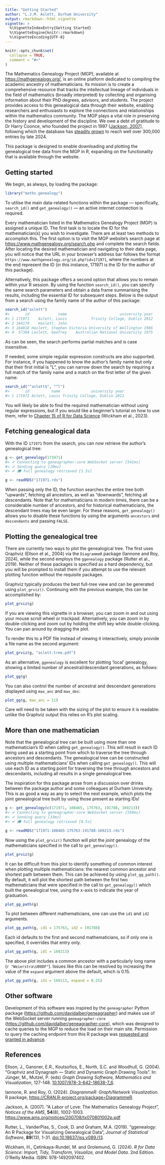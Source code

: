 ```yaml
---
title: "Getting Started"
author: "L.J.M. Aslett, Durham University"
output: rmarkdown::html_vignette
vignette: >
  %\VignetteIndexEntry{Getting Started}
  %\VignetteEngine{knitr::rmarkdown}
  %\VignetteEncoding{UTF-8}
---
```


```r
knitr::opts_chunk$set(
  collapse = TRUE,
  comment = "#>"
)
```

<div id="warning-container"></div>
<script>
  // Check if served by R-universe, which does not display vignette properly
  function checkDomain() {
    // Get the current hostname
    const hostname = window.location.hostname;

    // Check if the hostname includes 'r-universe.dev'
    if (hostname.includes('r-universe.dev')) {
      // Create a warning box
      const warningBox = document.createElement('div');
      warningBox.style.backgroundColor = '#ffcccc'; // light red
      warningBox.style.color = '#d8000c'; // red text
      warningBox.style.border = '1px solid #d8000c';
      warningBox.style.padding = '10px';
      warningBox.style.margin = '20px 0';
      warningBox.style.borderRadius = '5px';
      warningBox.innerHTML = "<strong>Note:</strong> you appear to be viewing this vignette on R-universe. For some reason, this vignette does not display properly when embedded within the R-universe site, so it is recommended to view either within the RStudio Viewer or at the main package website here: <a href='https://genealogy.louisaslett.com/articles/getting-started.html'>https://genealogy.louisaslett.com/articles/getting-started.html</a>";

      // Show in warning-container
      const container = document.getElementById('warning-container');
      container.appendChild(warningBox);
    }
  }

  // Call the function when the page loads
  window.onload = checkDomain;
</script>

The Mathematics Genealogy Project (MGP), available at <https://mathgenealogy.org/>, is an online platform dedicated to compiling the academic ancestry of mathematicians.
Its mission is to create a comprehensive resource that tracks the intellectual lineage of individuals in the field of mathematics (broadly interpreted) by collecting and organising information about their PhD degrees, advisors, and students.
The project provides access to this genealogical data through their website, enabling researchers and enthusiasts to explore the connections and relationships within the mathematics community.
The MGP plays a vital role in preserving the history and development of the discipline.
We owe a debt of gratitude to Dr Harry Coonce, who founded the project in 1997 ([Jackson, 2007](#refs)), following which the database has [steadily grown](https://www.mathgenealogy.org/growth_image.php) to reach well over 300,000 entries by late 2024.

This package is designed to enable downloading and plotting the genealogical tree data from the MGP in R, expanding on the functionality that is available through the website.

## Getting started

We begin, as always, by loading the package:

```r
library("maths.genealogy")
```

To utilise the main data-related functions within the package --- specifically, `search_id()` and `get_genealogy()` --- an active internet connection is required.

Every mathematician listed in the Mathematics Genealogy Project (MGP) is assigned a unique ID.
The first task is to locate the ID for the mathematician(s) you wish to investigate.
There are at least two methods to accomplish this. 
The first option is to visit the MGP website's search page at <https://www.mathgenealogy.org/search.php> and complete the search fields.
After locating the desired mathematician and navigating to their data page, you will notice that the URL in your browser's address bar follows the format `https://www.mathgenealogy.org/id.php?id=171971`, where the numbers at the end represent the ID (in this instance, 171971 is the ID for the author of this package).

Alternatively, this package offers a second option that allows you to remain within your R session.
By using the function `search_id()`, you can specify the same search parameters and obtain a data frame summarising the results, including the essential ID for subsequent steps.
Below is the output from a search using the family name of the author of this package:

```r
search_id("aslett")
#>       id             name                        university year
#> 1 171971    Aslett, Louis           Trinity College, Dublin 2012
#> 2 164179    Haslett, John                                       
#> 3 164818 Haslett, Stephen Victoria University of Wellington 1986
#> 4  57304 Laslett, Geofrey    Australian National University 1975
```

As can be seen, the search performs partial matches and is case insensitive.

If needed, some simple regular expression constructs are also supported.
For instance, if you happened to know the author's family name but only that their first initial is "L", you can narrow down the search by requiring a full match of the family name and a match on the first letter of the given name:

```r
search_id("^aslett$", "^l")
#>       id          name              university year
#> 1 171971 Aslett, Louis Trinity College, Dublin 2012
```

You will likely be able to find the required mathematician without using regular expressions, but if you would like a beginner's tutorial on how to use them, refer to [Chapter 15 of R for Data Science](https://r4ds.hadley.nz/regexps.html) (Wickham et al., 2023).

## Fetching genealogical data

With the ID `171971` from the search, you can now retrieve the author's genealogical tree:

```r
g <- get_genealogy(171971)
#> ✔ Connecting to geneagrapher-core WebSocket server [541ms]
#> ✔ Sending query [20ms]
#> ✔ 🎓 Full genealogy retrieved [1.5s]                   
```
```r
g <- readRDS("171971.rds")
```

When passing only the ID, the function searches the entire tree both "upwards", fetching all ancestors, as well as "downwards", fetching all descendants.
Note that for mathematicians in modern times, there can be a considerable number of ancestors, and for historical mathematicians, the descendant trees may be even larger.
For these reasons, `get_genealogy()` allows you to disable these functions by using the arguments `ancestors` and `descendants` and passing `FALSE`.

## Plotting the genealogical tree

There are currently two ways to plot the genealogical tree.
The first uses Graphviz (Ellson et al., 2004) via the `DiagrammeR` package (Iannone and Roy, 2024), while the second employs the `ggenealogy` package (Rutter et al., 2019).
Neither of these packages is specified as a hard dependency, but you will be prompted to install them if you attempt to use the relevant plotting function without the requisite packages.

Graphviz typically produces the best full-tree view and can be generated using `plot_grviz()`.
Continuing with the previous example, this can be accomplished by:

```r
plot_grviz(g)
```

If you are viewing this vignette in a browser, you can zoom in and out using your mouse scroll wheel or trackpad.
Alternatively, you can zoom in by double-clicking and zoom out by holding the shift key while double-clicking.
You can pan around by dragging the plot.

To render this to a PDF file instead of viewing it interactively, simply provide a file name as the second argument:

```r
plot_grviz(g, "aslett-tree.pdf")
```

As an alternative, `ggenealogy` is excellent for plotting 'local' genealogy, showing a limited number of ancestral/descendant generations, as follows:

```r
plot_gg(g)
```

You can also control the number of ancestral and descendant generations displayed using `max_anc` and `max_des`:

```r
plot_gg(g, max_anc = 11)
```

Care will need to be taken with the sizing of the plot to ensure it is readable: unlike the Graphviz output this relies on R's plot scaling.

## More than one mathematician

Note that the genealogical tree can be built using more than one mathematician's ID when calling `get_genealogy()`.
This will result in each ID being used as a starting point from which to traverse the tree through ancestors and descendants.
The genealogical tree can be constructed using multiple mathematicians' IDs when calling
`get_genealogy()`.
This will use each ID as a starting point for traversing the tree through ancestors and descendants, including all results in a single genealogical tree.

The inspiration for this package arose from a discussion over drinks between the package author and some colleagues at Durham University.
This is as good a way as any to select the next example, which plots the joint genealogical tree built by using those present as starting IDs!

```r
g <- get_genealogy(c(171971, 108465, 175763, 191788, 169213))
#> ✔ Connecting to geneagrapher-core WebSocket server [558ms]
#> ✔ Sending query [33ms]
#> ✔ 🎓 Full genealogy retrieved [8.5s]
```
```r
g <- readRDS("171971-108465-175763-191788-169213.rds")
```

Now using the `plot_grviz()` function will plot the *joint* genealogy of the mathematicians specified in the call to `get_genealogy()`.

```r
plot_grviz(g)
```

It can be difficult from this plot to identify something of common interest when plotting multiple mathematicians: the nearest common ancestor and shortest path between them.
This can be achieved by using `plot_gg_path()`.
By default, it will plot the shortest path between the first two mathematicians that were specified in the call to `get_genealogy()` which built the genealogical tree, using the x-axis to indicate the year of graduation.

```r
plot_gg_path(g)
```

To plot between different mathematicians, one can use the `id1` and `id2` arguments.

```r
plot_gg_path(g, id1 = 175763, id2 = 191788)
```

Each id defaults to the first and second mathematicians, so if only one is specified, it overrides that entry only.

```r
plot_gg_path(g, id1 = 169213)
```

The above plot includes a common ancestor with a particularly long name (`r "Weierstra\U00DF"`).
Issues like this can be resolved by increasing the value of the `expand` argument above the default, which is 0.15.

```r
plot_gg_path(g, id1 = 169213, expand = 0.25)
```


## Other software

Development of this software was inspired by the `geneagrapher` Python package (<https://github.com/davidalber/geneagrapher>) and makes use of the WebSocket server running `geneagrapher-core` (<https://github.com/davidalber/geneagrapher-core>), which was designed to cache queries to the MGP to reduce the load on their main site.
Permission to query the caching endpoint from this R package was [requested and granted in advance](https://github.com/davidalber/geneagrapher/issues/38).

## References {#refs}

Ellson, J., Gansner, E.R., Koutsofios, E., North, S.C. and Woodhull, G. (2004). “Graphviz and Dynagraph — Static and Dynamic Graph Drawing Tools”. In: Jünger, M., Mutzel, P. (eds) _Graph Drawing Software, Mathematics and Visualization_, 127-148. [10.1007/978-3-642-18638-7_6](https://doi.org/10.1007/978-3-642-18638-7_6).

Iannone, R. and Roy, O. (2024). _DiagrammeR: Graph/Network Visualization_. R package, <https://CRAN.R-project.org/package=DiagrammeR>.

Jackson, A. (2007). “A Labor of Love: The Mathematics Genealogy Project”, _Notices of the AMS_, **54**(8), 1002-1003. <https://www.ams.org/notices/200708/tx070801002p.pdf>

Rutter, L., VanderPlas, S., Cook, D. and Graham, M.A. (2019). “ggenealogy: An R Package for Visualizing Genealogical Data”, _Journal of Statistical Software_, **89**(13), 1-31. [doi:10.18637/jss.v089.i13](https://doi.org/10.18637/jss.v089.i13).

Wickham, H., Çetinkaya-Rundel, M. and Grolemund, G. (2024). _R for Data Science: Import, Tidy, Transform, Visualize, and Model Data_. 2nd Edition. O'Reilly Media. ISBN: 978-1492097402.
